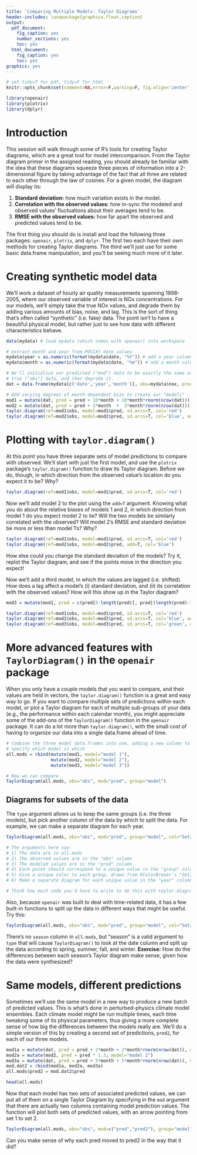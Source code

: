 ```yaml
---
title: 'Comparing Multiple Models: Taylor Diagrams'
header-includes: \usepackage{graphicx,float,caption}
output:
  pdf_document:
    fig_caption: yes
    number_sections: yes
    toc: yes
  html_document:
    fig_caption: yes
    toc: yes
graphics: yes
---
```



```r
# set tidy=T for pdf, tidy=F for html
knitr::opts_chunk$set(comment=NA,error=F,warning=F, fig.align='center',tidy=F)
```

```r
library(openair)
library(plotrix)
library(dplyr)
```

# Introduction

This session will walk through some of R's tools for creating Taylor diagrams, which are a great tool for model intercomparison. From the Taylor diagram primer in the assigned reading, you should already be familiar with the idea that these diagrams squeeze three pieces of information into a 2-dimensional figure by taking advantage of the fact that all three are related to each other through the law of cosines. For a given model, the diagram will display its:

  1) **Standard deviation:** how much variation exists in the model.
  2) **Correlation with the observed values:** how in-sync the modeled and observed values' fluctuations about their averages tend to be.
  3) **RMSE with the observed values:** how far apart the observed and predicted values tend to be.

The first thing you should do is install and load the following three packages: `openair`, `plotrix`, and `dplyr`. The first two each have their own methods for creating Taylor diagrams. The third we'll just use for some basic data.frame manipulation, and you'll be seeing much more of it later.

# Creating synthetic model data

We'll work a dataset of hourly air quality measurements spanning 1998-2005, where our observed variable of interest is NOx concentrations. For our models, we'll simply take the true NOx values, and degrade them by adding various amounts of bias, noise, and lag. This is the sort of thing that's often called "synthetic" (i.e. fake) data. The point isn't to have a beautiful physical model, but rather just to see how data with different characteristics behave.

```r
data(mydata) # load mydata (which comes with openair) into workspace

# extract month and year from POSIXt date values 
mydata$year = as.numeric(format(mydata$date, "%Y")) # add a year column
mydata$month = as.numeric(format(mydata$date, "%m")) # add a month column

# We'll initialize our predicted ("mod") data to be exactly the same as the
# true ("obs") data, and then degrade it.
dat = data.frame(mydata[c('date','year','month')], obs=mydata$nox, pred=mydata$nox)

# Add varying degrees of month-dependent bias to create our "models" 
mod1 = mutate(dat, pred = pred + 10*month + 10*month*rnorm(nrow(dat))) # more bias
mod2 = mutate(dat, pred = pred + 3*month  +  3*month*rnorm(nrow(dat))) # less bias
taylor.diagram(ref=mod1$obs, model=mod1$pred, sd.arcs=T, col='red')
taylor.diagram(ref=mod2$obs, model=mod2$pred, sd.arcs=T, col='blue', add=T)
```

# Plotting with `taylor.diagram()`
At this point you have three separate sets of model predictions to compare with observed. We'll start with just the first model, and use the `plotrix` package's `taylor.digram()` function to draw its Taylor diagram. Before we do, though, in which direction from the observed value's location do you expect it to be? Why?

```r
taylor.diagram(ref=mod1$obs, model=mod1$pred, sd.arcs=T, col='red')
```

Now we'll add model 2 to the plot using the `add=T` argument. Knowing what you do about the relative biases of models 1 and 2, in which direction from model 1 do you expect model 2 to lie? Will the two models be similarly correlated with the observed? Will model 2's RMSE and standard deviation be more or less than model 1's? Why?

```r
taylor.diagram(ref=mod1$obs, model=mod1$pred, sd.arcs=T, col='red')
taylor.diagram(ref=mod2$obs, model=mod2$pred, add=T, col='blue')
```

How else could you change the standard deviation of the models? Try it, replot the Taylor diagram, and see if the points move in the direction you expect!

Now we'll add a third model, in which the values are lagged (i.e. shifted). How does a lag affect a model's (i) standard deviation, and (ii) its correlation with the observed values? How will this show up in the Taylor diagram?

```r
mod3 = mutate(mod1, pred = c(pred[5:length(pred)], pred[(length(pred)-3):length(pred)]))

taylor.diagram(ref=mod1$obs, model=mod1$pred, sd.arcs=T, col='red')
taylor.diagram(ref=mod2$obs, model=mod2$pred, sd.arcs=T, col='blue', add=T)
taylor.diagram(ref=mod3$obs, model=mod3$pred, sd.arcs=T, col='green', add=T)
```

# More advanced features with `TaylorDiagram()` in the `openair` package

When you only have a couple models that you want to compare, and their values are held in vectors, the `taylor.diagram()` function is a great and easy way to go. If you want to compare multiple sets of predictions within each model, or plot a Taylor diagram for each of multiple sub-groups of your data (e.g., the performance within each calendar month), you might appreciate some of the add-ons of the `TaylorDiagram()` function in the `openair` package. It can do a lot more than `taylor.diagram()`, with the small cost of having to organize our data into a single data.frame ahead of time.

```r
# Combine the three model data.frames into one, adding a new column to 
# specify which model is which
all.mods = rbind(mutate(mod1, model="model 1"), 
                 mutate(mod2, model="model 2"),
                 mutate(mod3, model="model 3"))

# Now we can compare 
TaylorDiagram(all.mods, obs="obs", mod="pred", group="model")
```

## Diagrams for subsets of the data
The `type` argument allows us to keep the same groups (i.e. the three models), but pick another column of the data by which to split the data. For example, we can make a separate diagram for each year.

```r
TaylorDiagram(all.mods, obs="obs", mod="pred", group="model", col="Set2", type="year")

# The arguments here say: 
# 1) The data are in all.mods
# 2) The observed values are in the "obs" column
# 3) The modeled values are in the "pred" column
# 4) Each point should correspond to a unique value in the "group" column.
# 5) Give a unique color to each group, drawn from RColorBrewer's "Set2" palette.
# 6) Make a separate diagram for each unique value in the "year" column.

# Think how much code you'd have to write to do this with taylor.diagram()!
```

Also, because `openair` was built to deal with time-related data, it has a few built-in functions to split up the data in different ways that might be useful. Try this:

```r
TaylorDiagram(all.mods, obs="obs", mod="pred", group="model", col="Set2", type="season")
```

There's no `season` column in `all.mods`, but "season" is a valid argument to `type` that will cause `TaylorDiagram()` to look at the date column and split up the data according to spring, summer, fall, and winter. 
**Exercise:** How do the differences between each season's Taylor diagram make sense, given how the data were synthesized?

# Same models, different predictions

Sometimes we'll use the same model in a new way to produce a new batch of predicted values. This is what's done in perturbed-physics climate model ensembles. Each climate model might be run multiple times, each time tweaking some of its physical parameters, thus giving a more complete sense of how big the differences between the models really are. We'll do a simple version of this by creating a second set of predictions, `pred2`, for each of our three models.

```r
mod1a = mutate(dat, pred = pred + 2*month + 2*month*rnorm(nrow(dat)), model="model 1")
mod2a = mutate(mod2, pred = pred * 1.3, model="model 2")
mod3a = mutate(dat, pred = pred + 5*month + 5*month*rnorm(nrow(dat)), model="model 3")
mod.dat2 = rbind(mod1a, mod2a, mod3a)
all.mods$pred2 = mod.dat2$pred

head(all.mods)
```

Now that each model has two sets of associated predicted values, we can put all of them on a single Taylor Diagram by specifying in the `mod` argument that there are actually two columns containing model prediction values. The function will plot both sets of predicted values, with an arrow pointing from set 1 to set 2.

```r
TaylorDiagram(all.mods, obs="obs", mod=c("pred","pred2"), group="model", col="Set2")
```

Can you make sense of why each pred moved to pred2 in the way that it did?

<!-- Old

# cmip3 vs cmip3 TD's in literature: http://iopscience.iop.org/1748-9326/9/5/055007/article
# data source: http://www.openair-project.org/


# Create a second set of model observations
# I.e. Model 1 will have two separate predicts, pred and mod2; model 2 will have two separate precitions, pred and mod2, etc.
mod1a = transform(dat, pred = pred + 2*month + 2*month*rnorm(nrow(dat)), model="model 1")
mod2a = transform(mod2, pred = pred * 1.3)
mod3a = transform(dat, pred = pred + 10*month + 10*month*rnorm(nrow(dat)), model="model 3")
mod.dat2 = rbind(mod1a, mod2a, mod3a)

# add second model column to mod.dat
mod.dat$pred2 = mod.dat2$pred

# now we have a data frame with 3 models, 1 set of observations, and TWO sets of model predictions (mod and mod2)
head(mod.dat)
head(mod.dat[,c('month','obs','model','pred','pred2')])

# basic Taylor plot. 

# taylor.diagram() from plotrix is very easy to use for a single vector of obsevations
# and a single vector of model predictions

example(taylor.diagram)

# In our dataset, we'd want to pull out just the obs and pred belonging to a particular model
model1 = mod.dat[mod.dat$model=='model 1',]
taylor.diagram(ref=model1$obs, model=model1$pred, col='red')

# Now we can add more if we like, with the add=T argument
model2 = mod.dat[mod.dat$model=='model 2',]
model3 = mod.dat[mod.dat$model=='model 3',]
taylor.diagram(ref=model2$obs, model=model2$pred, add=T, col='blue')
taylor.diagram(ref=model3$obs, model=model3$pred, add=T, col='green')

# If we had lots of models, we'd want to write a loop to do this

# The TaylorDiagram() function in the openair package was written to take some of the pain out of this (and it looks nicer)
TaylorDiagram(mod.dat, obs="obs", mod="pred2", group="model")


# what if we want to look at the taylor diagram for just a given season 
# i.e. a subset of months, like December, January, February (DJF)
sub.df = mod.dat[mod.dat$month %in% c(12,1,2),]
mod.cols = c('red','blue','green')
for (i in 1:3) {
  sub.df2 = sub.df[sub.df$model==paste("model",i),]
  add = ifelse(i==1,FALSE,TRUE)
  taylor.diagram(sub.df2$obs, sub.df2$pred, add=add, col=mod.cols[i])
}
legend('topright',legend=paste("model",1:3),pch=19,col=mod.cols)


# to make more general, give mod.dat a "seasons" column so we can subset by season rather than month
# brute force way
season = numeric(nrow(mod.dat)) # empty vector to become a column of our data.frame
season[season %in% c(12,1,2)]  = 'DJF'
season[season %in% c(3,4,5)]   = 'MAM'
season[season %in% c(6,7,8)]   = 'JJA'
season[season %in% c(9,10,11)] = 'SON'
mod.dat$season = season

# or ...
seasons = c('DFJ','DJF', rep('MAM',3), rep('JJA',3), rep('SON',3),'DJF')
mod.dat$season = seasons[mod.dat$month]

# Exercise: re-make the previous taylor diagram for all four seasons and put in a grid (par(mfrow=c(2,2)))

# Taylor plot by season
TaylorDiagram(mod.dat, obs="obs", mod="pred", group="model", type="season")

# Practically magical for this particular application, but quite difficult to customize for types other than those built-in to openair. This is a typical tradeoff of using custom packages (like openair) vs. lower-level tools (like plotrix)

# E.g. we can group by both model and year, but TaylorDiagram() will only differentiate by the first group
TaylorDiagram(mod.dat, obs="obs", mod="pred", group=c("model","year")) # differentiation only seen by model
TaylorDiagram(mod.dat, obs="obs", mod="pred", group=c("year","model"))

# Hard to change point types and colors to differentiate both, add a separate legend, etc. Still, pretty cool.
TaylorDiagram(mod.dat, obs="obs", mod="pred", group=c("year","model"), cex=c(1,2,3)) # this works
TaylorDiagram(mod.dat, obs="obs", mod="pred", group=c("year","model"), pch=c(15,16,17)) # but this doesn't??



# Can also plot BOTH models' sets of predictions on same plot, with an arrow between them
TaylorDiagram(mod.dat, obs="obs", mod=c("pred", "pred2"), group="model")

# all models, by season
TaylorDiagram(mod.dat, obs="obs", mod=c("pred", "pred2"), group="model", type="season")

-->

